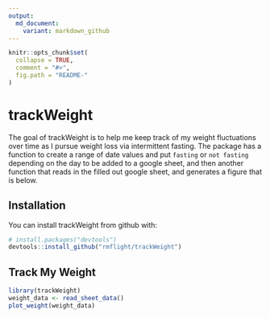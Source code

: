 ```yaml
---
output:
  md_document:
    variant: markdown_github
---
```


<!-- README.md is generated from README.Rmd. Please edit that file -->

```r
knitr::opts_chunk$set(
  collapse = TRUE,
  comment = "#>",
  fig.path = "README-"
)
```

# trackWeight

The goal of trackWeight is to help me keep track of my weight fluctuations over time
as I pursue weight loss via intermittent fasting. The package has a function
to create a range of date values and put `fasting` or `not fasting` depending
on the day to be added to a google sheet, and then another function that
reads in the filled out google sheet, and generates a figure that is below.

## Installation

You can install trackWeight from github with:

```r
# install.packages("devtools")
devtools::install_github("rmflight/trackWeight")
```

## Track My Weight

```r
library(trackWeight)
weight_data <- read_sheet_data()
plot_weight(weight_data)
```
